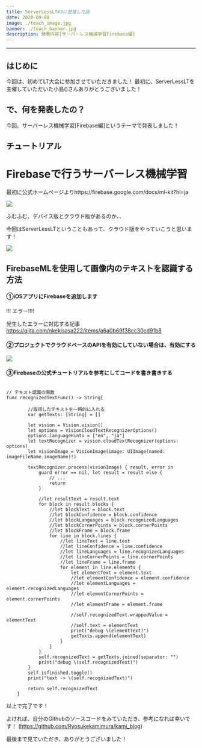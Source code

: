 ```yaml
---
title: ServerLessLT#3に登壇した話
date: 2020-09-08
image: ./teach_image.jpg
banner: ./teach_banner.jpg
description: 発表内容[サーバーレス機械学習Firebase編]
---
```




---

## はじめに

今回は、初めてLT大会に参加させていただきました！
最初に、ServerLessLTを主催していただいた小島()さんありがとうございました！

## で、何を発表したの？

今回、サーバーレス機械学習[Firebase編]というテーマで発表しました！



## チュートリアル

# Firebaseで行うサーバーレス機械学習

最初に公式ホームページよりhttps://firebase.google.com/docs/ml-kit?hl=ja


![](/homepage.png)

ふむふむ、デバイス版とクラウド版があるのか、、

今回はServerLessLTということもあって、クラウド版をやっていこうと思います！



![](/details.png)



## FirebaseMLを使用して画像内のテキストを認識する方法




#### ①iOSアプリにFirebaseを追加します
!!! エラー!!!!

発生したエラーに対応する記事
https://qiita.com/nkekisasa222/items/a6a0b69f38cc30cd91b8



#### ②プロジェクトでクラウドベースのAPIを有効にしていない場合は、有効にする
![](/allow_cloud.png)


#### ③Firebaseの公式チュートリアルを参考にしてコードを書き書きする

```

// テキスト認識の関数
func recognizedTextFunc() -> String{

        //取得したテキストを一時的に入れる
        var getTexts: [String] = []

        let vision = Vision.vision()
        let options = VisionCloudTextRecognizerOptions()
        options.languageHints = ["en", "ja"]
        let textRecognizer = vision.cloudTextRecognizer(options: options)
        let visionImage = VisionImage(image: UIImage(named: imageFileName.imageName)!)
        
        textRecognizer.process(visionImage) { result, error in
            guard error == nil, let result = result else {
                // ...
                return
            }
            
            //let resultText = result.text
            for block in result.blocks {
                //let blockText = block.text
                //let blockConfidence = block.confidence
                //let blockLanguages = block.recognizedLanguages
                //let blockCornerPoints = block.cornerPoints
                //let blockFrame = block.frame
                for line in block.lines {
                    //let lineText = line.text
                    //let lineConfidence = line.confidence
                    //let lineLanguages = line.recognizedLanguages
                    //let lineCornerPoints = line.cornerPoints
                    //let lineFrame = line.frame
                    for element in line.elements {
                        let elementText = element.text
                        //let elementConfidence = element.confidence
                        //let elementLanguages = element.recognizedLanguages
                        //let elementCornerPoints = element.cornerPoints
                        //let elementFrame = element.frame
                        
                        //self.recognizedText.wrappedValue = elementText
                        //self.text = elementText
                        print("debug \(elementText)")
                        getTexts.append(elementText)
                    }
                }
            }
            self.recognizedText = getTexts.joined(separator: "")
            print("debug \(self.recognizedText)")
        }
        self.isfinished.toggle()
        print("text -> \(self.recognizedText)")
        
        return self.recognizedText
    }

```


以上で完了です！

よければ、自分のGithubのソースコードをみていただき、参考になれば幸いです！
(https://github.com/Ryosukekamimura/kami_blog)


最後まで見ていただき、ありがとうございました！